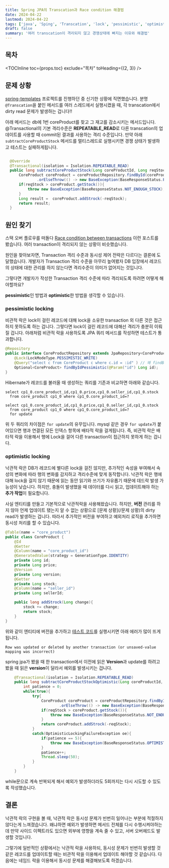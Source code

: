 ```yaml
---
title: Spring JPA의 Transcation과 Race condition 해결법
date: 2024-04-22
lastmod: 2024-04-22
tags: ['java', 'Sping', 'Transcation', 'lock', 'pessimistic', 'optimistic']
draft: false
summary: '여러 transcation이 격리되지 않고 경쟁상태에 빠지는 이유와 해결법'
---
```


## 목차

<TOCInline toc={props.toc} exclude="목차" toHeading={(2, 3)} />

## 문제 상황

[spring-templates](https://github.com/spring-templates/spring-concurrency-jpa) 프로젝트를 진행하던 중 신기한 상황에 직면했습니다.
분명 `@Transcation`을 붙인 메서드를 여러 스레드에서 실행시켰을 때, 각 transcation에서 dirty read 문제가 발생하는 겁니다!!

아래 메서드는 db에 1번 coreProduct를 찾고 그 재고를 감소시키는 메서드입니다.
@Transactional의 기본 격리수준은 **REPEATABLE_READ**로 다른 transcation의 업데이트를 사용할 때 commit된 결과를 사용하는 격리 수준입니다.
만약 아래 `subtractCoreProductStock` 메서드를 멀티스레드로 실행시키면 경쟁 상태가 발생하고 테스트는 실패하게됩니다.

```java:OrderServiceImpl.java

  @Override
  @Transactional(isolation = Isolation.REPEATABLE_READ)
  public long subtractCoreProductStock(Long coreProductId, Long reqStock){
      CoreProduct coreProduct = coreProductRepository.findById(coreProductId)
              .orElseThrow(() -> new BaseException(BaseResponseStatus.FAIL));
      if(reqStock > coreProduct.getStock()){
          throw new BaseException(BaseResponseStatus.NOT_ENOUGH_STOCK);
      }
      Long result =  coreProduct.addStrock(-reqStock);
      return result;
  }

```

## 원인 찾기

스택 오버 플로우를 떠돌다 [Race condition between transactions](https://stackoverflow.com/questions/38361098/race-condition-between-transactions) 이런 포스트를 봤습니다.
여러 transaction이 격리되지 않는 상황이 비슷했습니다.

원인을 찾아보자면, Transaction 격리 수준과 동시성 제어 전략은 다르다는 결론에 도달했습니다.
개발자가 Transaction 격리 수준을 아무리 높여봤자 DB 입장에서 레코드의 상태에 대한 관리를 하지 않는다면 격리수준이 의미가 없어지는 것입니다.

그렇다면 개발자가 작성한 Transaction 격리 수준에 따라 격리되도록 하려면 어떻게 해야할까요?

**pessimistic**인 방법과 **optimistic**한 방법을 생각할 수 있습니다.

### pessimistic locking

비관적 락은 lock이 걸린 레코드에 대해 lock을 소유한 transaction 외 다른 것은 접근하지 못하도록 하는 겁니다.
그렇다면 lock이 걸린 레코드에 대해선 격리가 충분히 이뤄질 겁니다.
아래처럼 비관적 락을 사용하도록 JPA 쿼리 메서드를 작성하면 테스트가 통과합니다.

```java:coreProductRepository.java
@Repository
public interface CoreProductRepository extends JpaRepository<CoreProduct, Long> {
    @Lock(LockModeType.PESSIMISTIC_WRITE)
    @Query("select c from CoreProduct c where c.id = :id" ) // 왜 findByTicketName는 직접 못할까?
    Optional<CoreProduct> findByIdPessimistic(@Param("id") Long id);
}
```

Hibernate가 레코드를 불러올 때 생성하는 쿼리를 기존과 비교하면 아래와 같습니다.

```기본 상황
select cp1_0.core_product_id,cp1_0.price,cp1_0.seller_id,cp1_0.stock
  from core_product cp1_0 where cp1_0.core_product_id=?
```

```비관적 락 적용
select cp1_0.core_product_id,cp1_0.price,cp1_0.seller_id,cp1_0.stock
  from core_product cp1_0 where cp1_0.core_product_id=?
  for update
```

위 두 쿼리의 차이점은 `for update`의 유무입니다.
mysql 같은 경우 `for update`가 붙어있으면 행과 연결된 모든 인덱스 항목에 배타적 락을 걸게됩니다.
즉, 비관적 락은 배타적 락을 이용해서 행에 Lock을 걸어 다른 transaction이 접근하지 못하게 하는 겁니다.

### optimistic locking

낙관적 락은 DB가 레코드에 별다른 lock을 걸진 않지만, 추가적인 속성을 부여해서 속성의 변화에 따라 행의 변화를 감지하고 격리수준에 맞게 동작합니다.
낙관적 락은 행에 대해 lock을 걸지 않기 때문에 읽는 동안 읽기와 쓰기가 자유롭기 때문에 데드락 발생 가능성이 낮습니다.
하지만, 충돌이 발생했을 때 데이터를 다시 읽고, 업데이트해야 하는 **추가 작업**이 필요합니다.

사실 엔티티를 만들고 기본적으로 낙관적락을 사용해왔습니다.
하지만, **버전** 관리를 하지 않아 언제 업데이트 됐는지 알 수 없는 상황으로 [문제 상황](/문제 상황)의 dirty read가 발생하는 겁니다.
따라서 추가적인 버전을 부여하고 예외처리 로직을 추가하면 동시성 처리를 할 수 있습니다.

```java:CoreProduct.java
@Table(name = "core_product")
public class CoreProduct {
    @Id
    @Getter
    @Column(name = "core_product_id")
    @GeneratedValue(strategy = GenerationType.IDENTITY)
    private Long id;
    private Long price;
    @Version
    private Long version;
    @Getter
    private Long stock;
    @Column(name = "seller_id")
    private Long sellerId;

    public long addStrock(Long change){
        stock += change;
        return stock;
    }
}

```

위와 같이 엔티티에 버전을 추가하고 [테스트 코드](https://github.com/haxr369/spring-concurrency-jpa/blob/feature/order/src/test/java/com/concurrency/jpa/order/ConcurrentOrderServiceTest.java)를 실행시키면 아래 에러가 많이 뜨게 됩니다.

```
Row was updated or deleted by another transaction (or unsaved-value mapping was incorrect)
```

spring jpa가 봤을 때 한 transaction에서 이전에 읽은 **Version**과 update를 하려고 봤을 때 읽은 **version**이 달라서 예외를 발생시키는 겁니다.

```java:OrderServiceImpl.java
    @Transactional(isolation = Isolation.REPEATABLE_READ)
    public long subtractCoreProductStockOptimistic(Long coreProductId, Long reqStock) throws InterruptedException {
        int patience = 0;
        while(true){
            try{
                CoreProduct coreProduct = coreProductRepository.findByIdPessimistic(coreProductId)
                        .orElseThrow(() -> new BaseException(BaseResponseStatus.FAIL));
                if(reqStock > coreProduct.getStock()){
                    throw new BaseException(BaseResponseStatus.NOT_ENOUGH_STOCK);
                }
                return coreProduct.addStrock(-reqStock);
            }
            catch(OptimisticLockingFailureException oe){
                if(patience == 5){
                    throw new BaseException(BaseResponseStatus.OPTIMISTIC_FAILURE);
                }
                patience++;
                Thread.sleep(50);
            }
        }
    }
```

while문으로 계속 반복되게 해서 예외가 발생하더라도 5회까지는 다시 시도할 수 있도록 작성했습니다.

## 결론

낙관적 락의 구현을 볼 때, 낙관적 락은 동시성 문제가 빈번히 일어나는 부분에 적절하지 않다는게 느껴졌습니다.
왜냐하면 예외가 발생하면 메서드 전체를 다시 수행시켜야하는데 만약 사이드 이펙트라도 있으면 외부에 영향을 계속 줄 수 있고, 서버 오버헤드도 발생할 것입니다.

그렇기에 일반적인 상황에서는 낙관적 락을 사용하되, 동시성 문제가 빈번히 발생할 것 같은 레코드를 업데이트할 때는 비관적 락을 이용해서 업데이트 해야할 것 같습니다.
다음에는 네임드 락을 이용해서 동시성 문제를 해결해보도록 하겠습니다.
